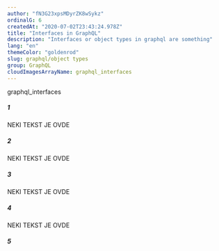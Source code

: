 ```yaml
---
author: "fN3G23xpsMDyrZK8wSykz"
ordinalG: 6
createdAt: "2020-07-02T23:43:24.978Z"
title: "Interfaces in GraphQL"
description: "Interfaces or object types in graphql are something"
lang: "en"
themeColor: "goldenrod"
slug: graphql/object types
group: GraphQL
cloudImagesArrayName: graphql_interfaces
---
```


<!-- ![](/interfaces.jpg) -->

graphql_interfaces

##### 1

NEKI TEKST JE OVDE

##### 2

NEKI TEKST JE OVDE

##### 3

NEKI TEKST JE OVDE

##### 4

NEKI TEKST JE OVDE

##### 5
